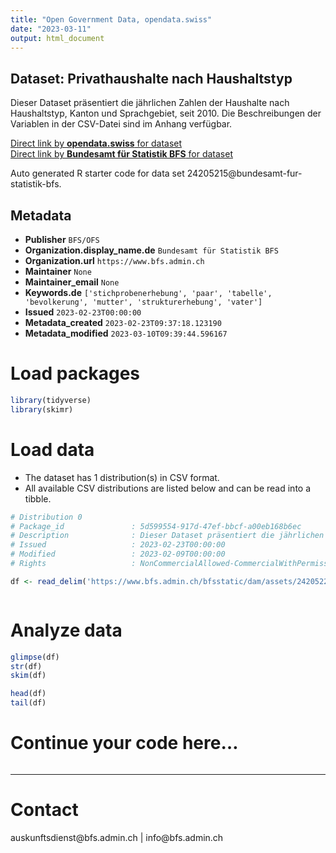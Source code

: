 ```yaml
---
title: "Open Government Data, opendata.swiss"
date: "2023-03-11"
output: html_document
---
```


## Dataset: Privathaushalte nach Haushaltstyp

Dieser Dataset präsentiert die jährlichen Zahlen der Haushalte nach Haushaltstyp, Kanton und Sprachgebiet, seit 2010. Die Beschreibungen der Variablen in der CSV-Datei sind im Anhang verfügbar.

[Direct link by **opendata.swiss** for dataset](https://opendata.swiss/de/dataset/privathaushalte-nach-haushaltstyp1)<br>
[Direct link by **Bundesamt für Statistik BFS** for dataset](https://www.bfs.admin.ch/asset/de/ts-x-40.02.01.02.01)

Auto generated R starter code for data set 24205215@bundesamt-fur-statistik-bfs.

## Metadata

- **Publisher** `BFS/OFS`
- **Organization.display_name.de** `Bundesamt für Statistik BFS`
- **Organization.url** `https://www.bfs.admin.ch`
- **Maintainer** `None`
- **Maintainer_email** `None`
- **Keywords.de** `['stichprobenerhebung', 'paar', 'tabelle', 'bevolkerung', 'mutter', 'strukturerhebung', 'vater']`
- **Issued** `2023-02-23T00:00:00`
- **Metadata_created** `2023-02-23T09:37:18.123190`
- **Metadata_modified** `2023-03-10T09:39:44.596167`


# Load packages

```r

library(tidyverse)
library(skimr)

```

# Load data

-   The dataset has 1 distribution(s) in CSV format.
-   All available CSV distributions are listed below and can be read into a tibble.

```r

# Distribution 0
# Package_id               : 5d599554-917d-47ef-bbcf-a00eb168b6ec
# Description              : Dieser Dataset präsentiert die jährlichen Zahlen der Haushalte nach Haushaltstyp, Kanton und Sprachgebiet, seit 2010. Die Beschreibungen der Variablen in der CSV-Datei sind im Anhang verfügbar.
# Issued                   : 2023-02-23T00:00:00
# Modified                 : 2023-02-09T00:00:00
# Rights                   : NonCommercialAllowed-CommercialWithPermission-ReferenceRequired

df <- read_delim('https://www.bfs.admin.ch/bfsstatic/dam/assets/24205222/master')



```

# Analyze data

```r

glimpse(df)
str(df)
skim(df)

head(df)
tail(df)

```

# Continue your code here...

```r

```

------------------------------------------------------------------------

# Contact

auskunftsdienst@bfs.admin.ch | info@bfs.admin.ch

